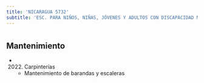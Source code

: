 ```yaml
---
title: 'NICARAGUA 5732'
subtitle: 'ESC. PARA NIÑOS, NIÑAS, JÓVENES Y ADULTOS CON DISCAPACIDAD MENTAL Y FORMACIÓN INTEGRAL N° 04 DR. RAFAEL  ARCONE'
---
```


#


## Mantenimiento

*  (2022) Carpinterías 
    + Mantenimiento de barandas y escaleras



